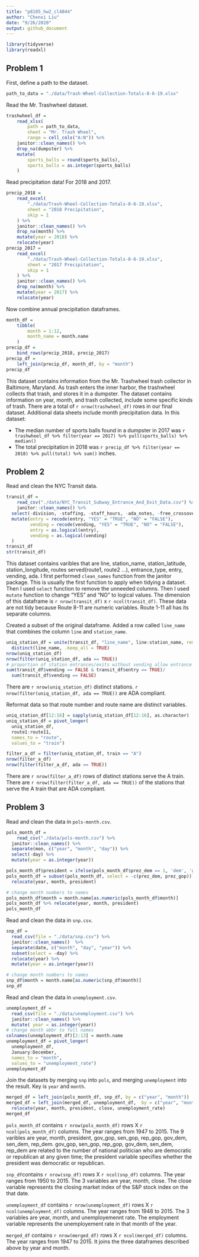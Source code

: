 ```yaml
---
title: "p8105_hw2_cl4044"
author: "Chenxi Liu"
date: "9/26/2020"
output: github_document
---
```


```r
library(tidyverse)
library(readxl)
```

## Problem 1

First, define a path to the dataset. 

```r
path_to_data = "./data/Trash-Wheel-Collection-Totals-8-6-19.xlsx"
```


Read the Mr. Trashwheel dataset. 

```r
trashwheel_df = 
	read_xlsx(
		path = path_to_data,
		sheet = "Mr. Trash Wheel",
		range = cell_cols("A:N")) %>% 
	janitor::clean_names() %>% 
	drop_na(dumpster) %>% 
	mutate(
		sports_balls = round(sports_balls),
		sports_balls = as.integer(sports_balls)
	)
```

Read precipitation data! For 2018 and 2017. 

```r
precip_2018 = 
	read_excel(
		"./data/Trash-Wheel-Collection-Totals-8-6-19.xlsx",
		sheet = "2018 Precipitation",
		skip = 1
	) %>% 
	janitor::clean_names() %>% 
	drop_na(month) %>% 
	mutate(year = 2018) %>% 
	relocate(year)
precip_2017 = 
	read_excel(
		"./data/Trash-Wheel-Collection-Totals-8-6-19.xlsx",
		sheet = "2017 Precipitation",
		skip = 1
	) %>% 
	janitor::clean_names() %>% 
	drop_na(month) %>% 
	mutate(year = 2017) %>% 
	relocate(year)
```

Now combine annual precipitation dataframes.

```r
month_df = 
	tibble(
		month = 1:12,
		month_name = month.name
	)
precip_df = 
	bind_rows(precip_2018, precip_2017)
precip_df =
	left_join(precip_df, month_df, by = "month")
precip_df
```

This dataset contains information from the Mr. Trashwheel trash collector in Baltimore, Maryland. As trash enters the inner harbor, the trashwheel collects that trash, and stores it in a dumpster. The dataset contains information on year, month, and trash collected, include some specific kinds of trash. There are a total of `r nrow(trashwheel_df)` rows in our final dataset. Additional data sheets include month precipitation data. In this dataset:

* The median number of sports balls found in a dumpster in 2017 was `r trashwheel_df %>% filter(year == 2017) %>% pull(sports_balls) %>% median()`
* The total precipitation in 2018 was `r precip_df %>% filter(year == 2018) %>% pull(total) %>% sum()` inches.

## Problem 2

Read and clean the NYC Transit data. 

```r
transit_df = 
	read_csv("./data/NYC_Transit_Subway_Entrance_And_Exit_Data.csv") %>%
	janitor::clean_names() %>% 
  select(-division, -staffing, -staff_hours, -ada_notes, -free_crossover, -north_south_street, -east_west_street, -corner, -entrance_latitude, -entrance_longitude, -station_location, -entrance_location, -exit_only ) %>%
  mutate(entry = recode(entry, "YES" = "TRUE", "NO" = "FALSE"),
         vending = recode(vending, "YES" = "TRUE", "NO" = "FALSE"),
         entry = as.logical(entry),
         vending = as.logical(vending)
  )
transit_df
str(transit_df)
```
This dataset contains varibles that are line, station_name, station_latitude, station_longitude, routes served(route1, route2 …), entrance_type, entry, vending, ada. I first performed ``clean_names`` function from the janitor package. This is usually the first function to apply when tidying a dataset. Then I used ``select`` function to remove the unneeded columns. Then I used ``mutate`` function to change "YES" and "NO" to logical values. The dimension of this dataframe is `r nrow(transit_df)` x `r ncol(transit_df)`. These data are not tidy because Route 8-11 are numeric variables. Route 1-11 all has its separate columns.  

Created a subset of the original dataframe. Added a row called ``line_name`` that combines the column ``line`` and ``station_name``.
```r
uniq_station_df = unite(transit_df, "line_name", line:station_name, remove = FALSE) %>%
  distinct(line_name, .keep_all = TRUE)
nrow(uniq_station_df)
nrow(filter(uniq_station_df, ada == TRUE))
# proportion of station entrances/exits without vending allow entrance
sum(transit_df$vending == FALSE & transit_df$entry == TRUE)/
  sum(transit_df$vending == FALSE)
```
There are `r nrow(uniq_station_df)` distinct stations. `r nrow(filter(uniq_station_df, ada == TRUE))` are ADA compliant. 

Reformat data so that route number and route name are distinct variables.
```r
uniq_station_df[12:16] = sapply(uniq_station_df[12:16], as.character)
uniq_station_df = pivot_longer(
  uniq_station_df,
  route1:route11,
  names_to = "route",
  values_to = "train")

filter_a_df = filter(uniq_station_df, train == "A")
nrow(filter_a_df)
nrow(filter(filter_a_df, ada == TRUE))
```
There are `r nrow(filter_a_df)` rows of distinct stations serve the A train.
There are `r nrow(filter(filter_a_df, ada == TRUE))` of the stations that serve the A train that are ADA compliant.


## Problem 3
Read and clean the data in ``pols-month.csv``.
```r
pols_month_df = 
	read_csv("./data/pols-month.csv") %>%
  janitor::clean_names() %>%
  separate(mon, c("year", "month", "day")) %>%
  select(-day) %>%
  mutate(year = as.integer(year)) 

pols_month_df$president = ifelse(pols_month_df$prez_dem == 1, 'dem', 'gop')
pols_month_df = subset(pols_month_df, select = -c(prez_dem, prez_gop)) %>% 
  relocate(year, month, president)

# change month numbers to names
pols_month_df$month = month.name[as.numeric(pols_month_df$month)]
pols_month_df %>% relocate(year, month, president)
pols_month_df
```

Read and clean the data in ``snp.csv``.
```r
snp_df = 
  read_csv(file = "./data/snp.csv") %>% 
  janitor::clean_names()  %>% 
  separate(date, c("month", "day", "year")) %>% 
  subset(select = -day) %>% 
  relocate(year) %>%
  mutate(year = as.integer(year))

# change month numbers to names
snp_df$month = month.name[as.numeric(snp_df$month)]
snp_df
```

Read and clean the data in ``unemployment.csv``.
```r
unemployment_df = 
  read_csv(file = "./data/unemployment.csv") %>% 
  janitor::clean_names() %>%
  mutate( year = as.integer(year))
# change month abbr to full names
colnames(unemployment_df)[2:13] = month.name
unemployment_df = pivot_longer(
  unemployment_df, 
  January:December,
  names_to = "month",
  values_to = "unemployment_rate")
unemployment_df

```

Join the datasets by merging ``snp`` into ``pols``, and merging ``unemployment`` into the result. Key is ``year`` and ``month``. 
```r
merged_df = left_join(pols_month_df, snp_df, by = c("year", "month"))
merged_df = left_join(merged_df, unemployment_df,  by = c("year", "month")) %>%
  relocate(year, month, president, close, unemployment_rate)
merged_df
```

``pols_month_df`` contains `r nrow(pols_month_df)` rows X `r ncol(pols_month_df)` columns. The year ranges from 1947 to 2015. The 9 varibles are year, month, president, gov_gop, sen_gop, rep_gop, gov_dem, sen_dem, rep_dem. gov_gop, sen_gop, rep_gop, gov_dem, sen_dem, rep_dem are related to the number of national politician who are democratic or republican at any given time; the president variable specifies whether the president was democratic or republican.

``snp_df``contains `r nrow(snp_df)` rows X `r ncol(snp_df)` columns.  The year ranges from 1950 to 2015. The 3 variables are year, month, close. The close variable represents the closing market index of the S&P stock index on the that date.

``unemployment_df`` contains `r nrow(unemployment_df)` rows X `r ncol(unemployment_df)` columns. The year ranges from 1948 to 2015. The 3 variables are year, month, and unemployemennt rate. The employment variable represents the unemployement rate in that month of the year.

``merged_df`` contains `r nrow(merged_df)` rows X `r ncol(merged_df)` columns. The year ranges from 1947 to 2015. It joins the three dataframes described above by year and month.



